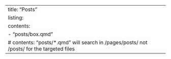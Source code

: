 ---
title: "Posts"
listing:
  contents:
    - "posts/box.qmd"
# contents: "posts/*.qmd" will search in /pages/posts/ not /posts/ for the targeted files
---